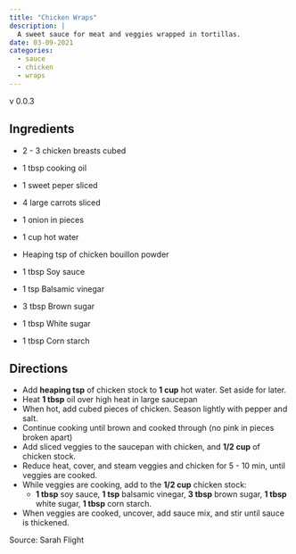 ```yaml
---
title: "Chicken Wraps"
description: |
  A sweet sauce for meat and veggies wrapped in tortillas.
date: 03-09-2021
categories:
  - sauce
  - chicken
  - wraps
---
```


v 0.0.3

## Ingredients

* 2 - 3 chicken breasts cubed
* 1 tbsp cooking oil
* 1 sweet peper sliced
* 4 large carrots sliced
* 1 onion in pieces
* 1 cup hot water
* Heaping tsp of chicken bouillon powder


* 1 tbsp Soy sauce 
* 1 tsp Balsamic vinegar
* 3 tbsp Brown sugar
* 1 tbsp White sugar
* 1 tbsp Corn starch


## Directions

* Add **heaping tsp** of chicken stock to **1 cup** hot water. Set aside for later.
* Heat **1 tbsp** oil over high heat in large saucepan
* When hot, add cubed pieces of chicken. Season lightly with pepper and salt.
* Continue cooking until brown and cooked through (no pink in pieces broken apart)
* Add sliced veggies to the saucepan with chicken, and **1/2 cup** of chicken stock. 
* Reduce heat, cover, and steam veggies and chicken for 5 - 10 min, until veggies are cooked.
* While veggies are cooking, add to the **1/2 cup** chicken stock:
  * **1 tbsp** soy sauce, **1 tsp** balsamic vinegar, **3 tbsp** brown sugar, **1 tbsp** white sugar, **1 tbsp** corn starch.
* When veggies are cooked, uncover, add sauce mix, and stir until sauce is thickened.

Source: Sarah Flight
